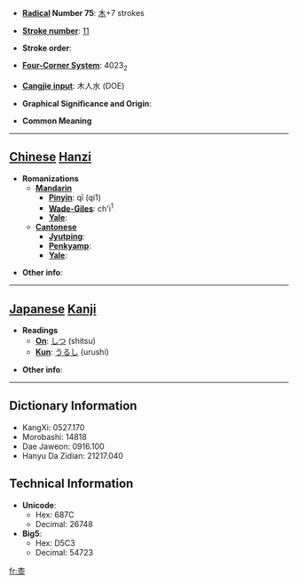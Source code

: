 * '''[[Wiktionary:Chinese radical index| Radical]] Number 75''': [[Wiktionary:Chinese radical index 木|木]]+7 strokes

* '''[[Wiktionary:Chinese total strokes index|Stroke number]]''': [[Wiktionary:Chinese total strokes index 11|11]]

* '''Stroke order''': 

* '''[[Wiktionary:Chinese four corner index|Four-Corner System]]''': 4023<sub>2</sub>

* '''[[Wiktionary:Chinese Cangjie index|Cangjie input]]''': 木人水 (DOE)

* '''Graphical Significance and Origin''': 

* '''Common Meaning'''

----

== [[Chinese]] [[Hanzi]] ==

* '''Romanizations'''
** '''[[Mandarin]]'''
*** '''[[Pinyin]]''': qī (qi1)
*** '''[[Wade-Giles]]''': ch'i<sup>1</sup>
*** '''[[Yale]]''': 
** '''[[Cantonese]]'''
*** '''[[Jyutping]]''':
*** '''[[Penkyamp]]''': 
*** '''[[Yale]]''': 

* '''Other info''': 

----

== [[Japanese]] [[Kanji]] ==

* '''Readings'''
** '''[[On]]''': [[しつ]] (shitsu)
** '''[[Kun]]''': [[うるし]] (urushi)

* '''Other info''':  

----

== Dictionary Information ==

* KangXi: 0527.170
* Morobashi: 14818
* Dae Jaweon: 0916.100
* Hanyu Da Zidian: 21217.040

== Technical Information ==

* '''Unicode''':
** Hex: 687C
** Decimal: 26748
* '''Big5''':
** Hex: D5C3
** Decimal: 54723

[[fr:桼]]